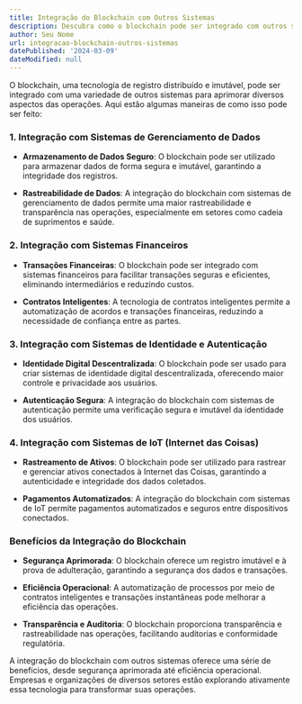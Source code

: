 ```yaml
---
title: Integração do Blockchain com Outros Sistemas
description: Descubra como o blockchain pode ser integrado com outros sistemas para melhorar a eficiência, transparência e segurança das operações.
author: Seu Nome
url: integracao-blockchain-outros-sistemas
datePublished: '2024-03-09'
dateModified: null
---
```


O blockchain, uma tecnologia de registro distribuído e imutável, pode ser integrado com uma variedade de outros sistemas para aprimorar diversos aspectos das operações. Aqui estão algumas maneiras de como isso pode ser feito:

### 1. Integração com Sistemas de Gerenciamento de Dados

- **Armazenamento de Dados Seguro**: O blockchain pode ser utilizado para armazenar dados de forma segura e imutável, garantindo a integridade dos registros.
  
- **Rastreabilidade de Dados**: A integração do blockchain com sistemas de gerenciamento de dados permite uma maior rastreabilidade e transparência nas operações, especialmente em setores como cadeia de suprimentos e saúde.

### 2. Integração com Sistemas Financeiros

- **Transações Financeiras**: O blockchain pode ser integrado com sistemas financeiros para facilitar transações seguras e eficientes, eliminando intermediários e reduzindo custos.

- **Contratos Inteligentes**: A tecnologia de contratos inteligentes permite a automatização de acordos e transações financeiras, reduzindo a necessidade de confiança entre as partes.

### 3. Integração com Sistemas de Identidade e Autenticação

- **Identidade Digital Descentralizada**: O blockchain pode ser usado para criar sistemas de identidade digital descentralizada, oferecendo maior controle e privacidade aos usuários.

- **Autenticação Segura**: A integração do blockchain com sistemas de autenticação permite uma verificação segura e imutável da identidade dos usuários.

### 4. Integração com Sistemas de IoT (Internet das Coisas)

- **Rastreamento de Ativos**: O blockchain pode ser utilizado para rastrear e gerenciar ativos conectados à Internet das Coisas, garantindo a autenticidade e integridade dos dados coletados.

- **Pagamentos Automatizados**: A integração do blockchain com sistemas de IoT permite pagamentos automatizados e seguros entre dispositivos conectados.

### Benefícios da Integração do Blockchain

- **Segurança Aprimorada**: O blockchain oferece um registro imutável e à prova de adulteração, garantindo a segurança dos dados e transações.

- **Eficiência Operacional**: A automatização de processos por meio de contratos inteligentes e transações instantâneas pode melhorar a eficiência das operações.

- **Transparência e Auditoria**: O blockchain proporciona transparência e rastreabilidade nas operações, facilitando auditorias e conformidade regulatória.

A integração do blockchain com outros sistemas oferece uma série de benefícios, desde segurança aprimorada até eficiência operacional. Empresas e organizações de diversos setores estão explorando ativamente essa tecnologia para transformar suas operações.
